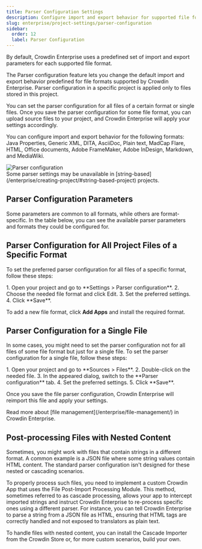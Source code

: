 ```yaml
---
title: Parser Configuration Settings
description: Configure import and export behavior for supported file formats
slug: enterprise/project-settings/parser-configuration
sidebar:
  order: 12
  label: Parser Configuration
---
```



By default, Crowdin Enterprise uses a predefined set of import and export parameters for each supported file format.

The Parser configuration feature lets you change the default import and export behavior predefined for file formats supported by Crowdin Enterprise. Parser configuration in a specific project is applied only to files stored in this project.

You can set the parser configuration for all files of a certain format or single files. Once you save the parser configuration for some file format, you can upload source files to your project, and Crowdin Enterprise will apply your settings accordingly.

You can configure import and export behavior for the following formats: Java Properties, Generic XML, DITA, AsciiDoc, Plain text, MadCap Flare, HTML, Office documents, Adobe FrameMaker, Adobe InDesign, Markdown, and MediaWiki.

<Image src={parsersConfiguration} alt="Parser configuration" />

<Aside type="caution">
  Some parser settings may be unavailable in [string-based](/enterprise/creating-project/#string-based-project) projects.
</Aside>

## Parser Configuration Parameters

Some parameters are common to all formats, while others are format-specific. In the table below, you can see the available parser parameters and formats they could be configured for.

<Include file="parser-configuration-parameters.mdx" />

## Parser Configuration for All Project Files of a Specific Format

To set the preferred parser configuration for all files of a specific format, follow these steps:

<Steps>
  1. Open your project and go to **Settings > Parser configuration**.
  2. Choose the needed file format and click Edit.
  3. Set the preferred settings.
  4. Click **Save**.
</Steps>

To add a new file format, click **Add Apps** and install the required format.

## Parser Configuration for a Single File

In some cases, you might need to set the parser configuration not for all files of some file format but just for a single file. To set the parser configuration for a single file, follow these steps:

<Steps>
  1. Open your project and go to **Sources > Files**.
  2. Double-click on the needed file.
  3. In the appeared dialog, switch to the **Parser configuration** tab.
  4. Set the preferred settings.
  5. Click **Save**.
</Steps>

Once you save the file parser configuration, Crowdin Enterprise will reimport this file and apply your settings.

<ReadMore>
  Read more about [file management](/enterprise/file-management/) in Crowdin Enterprise.
</ReadMore>

## Post-processing Files with Nested Content

Sometimes, you might work with files that contain strings in a different format. A common example is a JSON file where some string values contain HTML content. The standard parser configuration isn't designed for these nested or cascading scenarios.

To properly process such files, you need to implement a custom Crowdin App that uses the File Post-Import Processing Module. This method, sometimes referred to as cascade processing, allows your app to intercept imported strings and instruct Crowdin Enterprise to re-process specific ones using a different parser. For instance, you can tell Crowdin Enterprise to parse a string from a JSON file as HTML, ensuring that HTML tags are correctly handled and not exposed to translators as plain text.

To handle files with nested content, you can install the Cascade Importer from the Crowdin Store or, for more custom scenarios, build your own.

<CardGrid>
  <LinkCard
    title="Cascade Importer App"
    description="Automatically detect and re-process strings with nested content. The recommended solution for most projects."
    href="https://store.crowdin.com/cascade-importer"
  />
  <LinkCard
    title="Crowdin Apps Quick Start"
    description="A step-by-step guide for creating custom Crowdin apps. Covers environment setup and initial development."
    href="/developer/crowdin-apps-quick-start/"
  />
  <LinkCard
    title="File Post-Import Processing Module"
    description="Technical documentation on how to build an app that can intercept and modify strings after the initial file import."
    href="/developer/crowdin-apps-module-file-post-import-processing/"
  />
</CardGrid>
